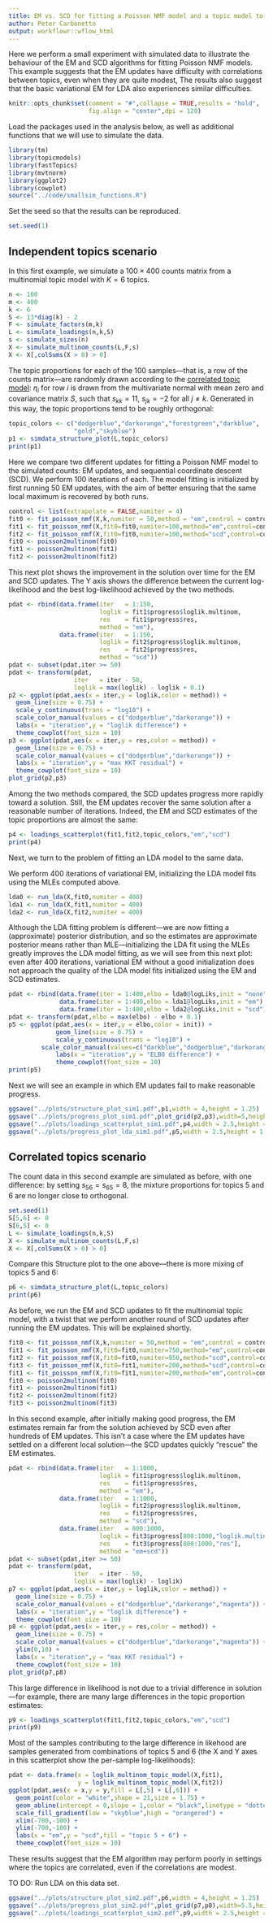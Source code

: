 ```yaml
---
title: EM vs. SCD for fitting a Poisson NMF model and a topic model to a small, simulated data set
author: Peter Carbonetto
output: workflowr::wflow_html
---
```


Here we perform a small experiment with simulated data to illustrate
the behaviour of the EM and SCD algorithms for fitting Poisson NMF
models. This example suggests that the EM updates have difficulty with
correlations between topics, even when they are quite modest, The
results also suggest that the basic variational EM for LDA also
experiences similar difficulties.

```r
knitr::opts_chunk$set(comment = "#",collapse = TRUE,results = "hold",
                      fig.align = "center",dpi = 120)
```

Load the packages used in the analysis below, as well as additional
functions that we will use to simulate the data.

```r
library(tm)
library(topicmodels)
library(fastTopics)
library(mvtnorm)
library(ggplot2)
library(cowplot)
source("../code/smallsim_functions.R")
```

Set the seed so that the results can be reproduced.

```r
set.seed(1)
```

Independent topics scenario
---------------------------

In this first example, we simulate a $100 \times 400$ counts matrix
from a multinomial topic model with $K = 6$ topics.

```r
n <- 100
m <- 400
k <- 6
S <- 13*diag(k) - 2
F <- simulate_factors(m,k)
L <- simulate_loadings(n,k,S)
s <- simulate_sizes(n)
X <- simulate_multinom_counts(L,F,s)
X <- X[,colSums(X > 0) > 0]
```

The topic proportions for each of the 100 samples---that is, a row of
the counts matrix---are randomly drawn according to the
[correlated topic model](https://doi.org/10.1214/07-AOAS114): $\eta_i$
for row $i$ is drawn from the multivariate normal with mean zero and
covariance matrix $S$, such that $s_{kk} = 11$, $s_{jk} = -2$ for all
$j \neq k$. Generated in this way, the topic proportions tend to be
roughly orthogonal:

```r
topic_colors <- c("dodgerblue","darkorange","forestgreen","darkblue",
                  "gold","skyblue")
p1 <- simdata_structure_plot(L,topic_colors)
print(p1)
```

Here we compare two different updates for fitting a Poisson NMF model
to the simulated counts: EM updates, and sequential coordinate descent
(SCD). We perform 100 iterations of each. The model fitting is
initialized by first running 50 EM updates, with the aim of better
ensuring that the same local maximum is recovered by both runs.

```r
control <- list(extrapolate = FALSE,numiter = 4)
fit0 <- fit_poisson_nmf(X,k,numiter = 50,method = "em",control = control)
fit1 <- fit_poisson_nmf(X,fit0=fit0,numiter=100,method="em",control=control)
fit2 <- fit_poisson_nmf(X,fit0=fit0,numiter=100,method="scd",control=control)
fit0 <- poisson2multinom(fit0)
fit1 <- poisson2multinom(fit1)
fit2 <- poisson2multinom(fit2)
```

This next plot shows the improvement in the solution over time for the
EM and SCD updates. The Y axis shows the difference between the
current log-likelihood and the best log-likelihood achieved by the two
methods.

```r
pdat <- rbind(data.frame(iter   = 1:150,
                         loglik = fit1$progress$loglik.multinom,
                         res    = fit1$progress$res,
                         method = "em"),
              data.frame(iter   = 1:150,
						 loglik = fit2$progress$loglik.multinom,
						 res    = fit2$progress$res,
						 method = "scd"))
pdat <- subset(pdat,iter >= 50)
pdat <- transform(pdat,
                  iter   = iter - 50,
                  loglik = max(loglik) - loglik + 0.1)
p2 <- ggplot(pdat,aes(x = iter,y = loglik,color = method)) +
  geom_line(size = 0.75) +
  scale_y_continuous(trans = "log10") +
  scale_color_manual(values = c("dodgerblue","darkorange")) +
  labs(x = "iteration",y = "loglik difference") +
  theme_cowplot(font_size = 10)
p3 <- ggplot(pdat,aes(x = iter,y = res,color = method)) +
  geom_line(size = 0.75) +
  scale_color_manual(values = c("dodgerblue","darkorange")) +
  labs(x = "iteration",y = "max KKT residual") +
  theme_cowplot(font_size = 10)
plot_grid(p2,p3)
```

Among the two methods compared, the SCD updates progress more rapidly
toward a solution. Still, the EM updates recover the same solution
after a reasonable number of iterations. Indeed, the EM and SCD
estimates of the topic proportions are almost the same:

```r
p4 <- loadings_scatterplot(fit1,fit2,topic_colors,"em","scd")
print(p4)
```

Next, we turn to the problem of fitting an LDA model to the same
data. 

We perform 400 iterations of variational EM, initializing the LDA
model fits using the MLEs computed above.

```r
lda0 <- run_lda(X,fit0,numiter = 400)
lda1 <- run_lda(X,fit1,numiter = 400)
lda2 <- run_lda(X,fit2,numiter = 400)
```

Although the LDA fitting problem is different---we are now fitting a
(approximate) posterior distribution, and so the estimates are
approximate posterior means rather than MLE---initializing the LDA fit
using the MLEs greatly improves the LDA model fitting, as we will see
from this next plot: even after 400 iterations, variational EM without
a good initialization does not approach the quality of the LDA model
fits initialized using the EM and SCD estimates.

```r
pdat <- rbind(data.frame(iter = 1:400,elbo = lda0@logLiks,init = "none"),
              data.frame(iter = 1:400,elbo = lda1@logLiks,init = "em"),
              data.frame(iter = 1:400,elbo = lda2@logLiks,init = "scd"))
pdat <- transform(pdat,elbo = max(elbo) - elbo + 0.1)
p5 <- ggplot(pdat,aes(x = iter,y = elbo,color = init)) +
             geom_line(size = 0.75) +
			 scale_y_continuous(trans = "log10") +
		 scale_color_manual(values=c("darkblue","dodgerblue","darkorange")) +
			 labs(x = "iteration",y = "ELBO difference") +
			 theme_cowplot(font_size = 10)
print(p5)
```

Next we will see an example in which EM updates fail to make
reasonable progress.

```r
ggsave("../plots/structure_plot_sim1.pdf",p1,width = 4,height = 1.25)
ggsave("../plots/progress_plot_sim1.pdf",plot_grid(p2,p3),width=5,height=1.7)
ggsave("../plots/loadings_scatterplot_sim1.pdf",p4,width = 2.5,height = 2)
ggsave("../plots/progress_plot_lda_sim1.pdf",p5,width = 2.5,height = 1.7)
```

Correlated topics scenario
--------------------------

The count data in this second example are simulated as before, with
one difference: by setting $s_{56} = s_{65} = 8$, the mixture
proportions for topics 5 and 6 are no longer close to orthogonal.

```r
set.seed(1)
S[5,6] <- 8
S[6,5] <- 8
L <- simulate_loadings(n,k,S)
X <- simulate_multinom_counts(L,F,s)
X <- X[,colSums(X > 0) > 0]
```

Compare this Structure plot to the one above---there is more mixing of
topics 5 and 6:

```r
p6 <- simdata_structure_plot(L,topic_colors)
print(p6)
```

As before, we run the EM and SCD updates to fit the multinomial topic
model, with a twist that we perform another round of SCD updates after
running the EM updates. This will be explained shortly.

```r
fit0 <- fit_poisson_nmf(X,k,numiter = 50,method = "em",control = control)
fit1 <- fit_poisson_nmf(X,fit0=fit0,numiter=750,method="em",control=control)
fit2 <- fit_poisson_nmf(X,fit0=fit0,numiter=950,method="scd",control=control)
fit3 <- fit_poisson_nmf(X,fit0=fit1,numiter=200,method="scd",control=control)
fit1 <- fit_poisson_nmf(X,fit0=fit1,numiter=200,method="em",control=control)
fit0 <- poisson2multinom(fit0)
fit1 <- poisson2multinom(fit1)
fit2 <- poisson2multinom(fit2)
fit3 <- poisson2multinom(fit3)
```

In this second example, after initially making good progress, the EM
estimates remain far from the solution achieved by SCD even after
hundreds of EM updates. This isn't a case where the EM updates have
settled on a different local solution---the SCD updates quickly
"rescue" the EM estimates.

```r
pdat <- rbind(data.frame(iter   = 1:1000,
                         loglik = fit1$progress$loglik.multinom,
                         res    = fit1$progress$res,
                         method = "em"),
              data.frame(iter   = 1:1000,
                         loglik = fit2$progress$loglik.multinom,
                         res    = fit2$progress$res,
                         method = "scd"),
              data.frame(iter   = 800:1000,
                         loglik = fit3$progress[800:1000,"loglik.multinom"],
                         res    = fit3$progress[800:1000,"res"],
  			             method = "em+scd"))
pdat <- subset(pdat,iter >= 50)
pdat <- transform(pdat,
				  iter   = iter - 50,
                  loglik = max(loglik) - loglik)
p7 <- ggplot(pdat,aes(x = iter,y = loglik,color = method)) +
  geom_line(size = 0.75) +
  scale_color_manual(values = c("dodgerblue","darkorange","magenta")) +
  labs(x = "iteration",y = "loglik difference") +
  theme_cowplot(font_size = 10)
p8 <- ggplot(pdat,aes(x = iter,y = res,color = method)) +
  geom_line(size = 0.75) +
  scale_color_manual(values = c("dodgerblue","darkorange","magenta")) +
  ylim(0,10) +
  labs(x = "iteration",y = "max KKT residual") +
  theme_cowplot(font_size = 10)
plot_grid(p7,p8)
```

This large difference in likelihood is not due to a trivial difference
in solution---for example, there are many large differences in the
topic proportion estimates:

```r
p9 <- loadings_scatterplot(fit1,fit2,topic_colors,"em","scd")
print(p9)
```

Most of the samples contributing to the large difference in likehood
are samples generated from combinations of topics 5 and 6 (the X and Y
axes in this scatterplot show the per-sample log-likelihoods):

```r
pdat <- data.frame(x = loglik_multinom_topic_model(X,fit1),
                   y = loglik_multinom_topic_model(X,fit2))
ggplot(pdat,aes(x = x,y = y,fill = L[,5] + L[,6])) +
  geom_point(color = "white",shape = 21,size = 1.75) +
  geom_abline(intercept = 0,slope = 1,color = "black",linetype = "dotted") +
  scale_fill_gradient(low = "skyblue",high = "orangered") +
  xlim(-700,-100) +
  ylim(-700,-100) +
  labs(x = "em",y = "scd",fill = "topic 5 + 6") +
  theme_cowplot(font_size = 10)
```

These results suggest that the EM algorithm may perform poorly in
settings where the topics are correlated, even if the correlations are
modest.

TO DO: Run LDA on this data set.

```r
ggsave("../plots/structure_plot_sim2.pdf",p6,width = 4,height = 1.25)
ggsave("../plots/progress_plot_sim2.pdf",plot_grid(p7,p8),width=5.5,height=1.7)
ggsave("../plots/loadings_scatterplot_sim2.pdf",p9,width = 2.5,height = 2)
```
